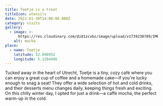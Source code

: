 ```yaml
---
title: Toetje is a treat
titleIcon: utensils
date: 2022-01-30T14:00:00.000Z
category: visits
gallery:
  - image: >-
      https://res.cloudinary.com/di81zcvbz/image/upload/v1739238709/IMG_0369_orb6sr.jpg
    alt: mocha
place:
  - name: Toetje
    latitude: 52.090952
    longitude: 5.1204406
---
```


Tucked away in the heart of Utrecht, Toetje is a tiny, cozy café where you can enjoy a great cup of coffee and a homemade cake—if you're lucky enough to snag a seat! They offer a wide selection of hot and cold drinks, and their desserts menu changes daily, keeping things fresh and exciting. On this chilly winter day, I opted for just a drink—a caffè mocha, the perfect warm-up in the cold.
